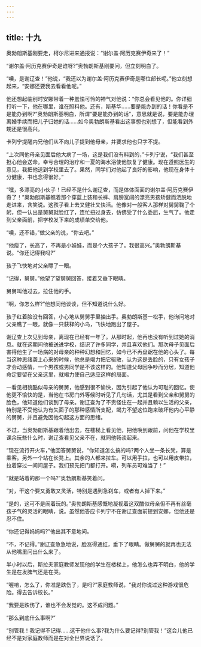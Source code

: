 ```yaml
---
---
---
```

title: 十九
---




奥勃朗斯基刚要走，柯尔尼进来通报说：“谢尔盖·阿历克赛伊奇来了！”

“谢尔盖·阿历克赛伊奇是谁呀?”奥勃朗斯基刚要问，但立刻明白了。

“噢，是谢辽查！”他说，“我还以为谢尔盖·阿历克赛伊奇是哪位部长呢。”他立刻想起来，“安娜还要我去看看他呢。”

他还想起临别时安娜带着一种羞怯可怜的神气对他说：“你总会看见他的。你详细打听一下，他在哪里，谁在照料他。还有，斯基华……要是能办到的话！你看是不是能办到啊?”奥勃朗斯基明白，所谓“要是能办到的话”，意思就是说，要是能办理离婚手续而把儿子归她的话……如今奥勃朗斯基看出这事想也别想了，但能看到外甥还是很高兴。

卡列宁提醒内兄他们从不向儿子提到他母亲，并要求他也只字不提。

“上次同他母亲见面后他大病了一场，这是我们没有料到的，”卡列宁说，“我们甚至担心他会送命。幸亏合理的治疗和一夏的海水浴使他恢复了健康。现在遵照医生的意见，我把他送到学校里去了。果然，同学们对他起了良好的影响，他现在身体十分健康，书也念得很好。”

“嘿，多漂亮的小伙子！已经不是什么谢辽查，而是体体面面的谢尔盖·阿历克赛伊奇了！”奥勃朗斯基瞧着那个穿蓝上装和长裤、肩膀宽阔的漂亮男孩矫健而洒脱地走进来，含笑说。这孩子看上去又健壮又快活。他像对一般客人那样对舅舅鞠了个躬，但一认出是舅舅就脸红了，连忙扭过身去，仿佛受了什么委屈，生气了。他走到父亲面前，把学校发下来的成绩单交给他。

“噢，还不错，”做父亲的说，“你去吧。”

“他瘦了，长高了，不再是小娃娃，而是个大孩子了。我很高兴。”奥勃朗斯基说。“你还记得我吗?”

孩子飞快地对父亲瞟了一眼。

“记得，舅舅。”他望了望舅舅回答，接着又垂下眼睛。

舅舅叫他过去，拉住他的手。

“啊，你怎么样?”他想同他谈谈，但不知道说什么好。

孩子红着脸没有回答，小心地从舅舅手里抽出手。奥勃朗斯基一松手，他询问地对父亲瞧了一眼，就像一只获释的小鸟，飞快地跑出了屋子。

谢辽查上次见到母亲，离现在已经有一年了。从那时起，他再也没有听到过她的消息。就在这期间他被送进学校，结识了许多同学，并且喜欢他们。那次母子见面后害得他生了一场病的对母亲的种种幻想和回忆，如今已不再盘踞在他的心头了。每当这种思绪袭上心来的时候，他总是竭力把它驱散，认为这是丢脸的，只有女孩子才会动感情，一个男孩或男同学是不该这样的。他知道父母因争吵而分居，知道他命定要留在父亲这里，就竭力使自己适应这样的局面。

一看见相貌酷似母亲的舅舅，他感到很不愉快，因为引起了他认为可耻的回忆。使他更不愉快的是，当他在书房门外等候时听见了几句话，尤其是看到父亲和舅舅的脸色，他知道他们谈到了母亲。谢辽查为了不责怪住在一起并且赖以生活的父亲，特别是不受他认为有失面子的那种感情所支配，竭力不望这位跑来破坏他内心平静的舅舅，并且避免因他勾起这方面的思绪。

不过，当奥勃朗斯基跟着他出去，在楼梯上看见他，把他唤到跟前，问他在学校里课余玩些什么时，谢辽查看见父亲不在，就同他畅谈起来。

“现在流行开火车，”他回答舅舅说，“你知道怎么搞的吗?两个人坐一条长凳，算是乘客。另外一个站在长凳上。其余的人都来拉车。可以用手拉，也可以用皮带拉，拉着穿过一间间屋子。我们预先把门都打开。嗬，列车员可难当了！”

“就是站着的那一个吗?”奥勃朗斯基笑着问。

“对，干这个要又勇敢又灵活，特别是遇到急刹车，或者有人掉下来。”

“是的，这可不是闹着玩的。”奥勃朗斯基感慨地凝视着这双酷似母亲但不再有丝毫孩子气的灵活的眼睛，说。虽然他答应卡列宁不在谢辽查面前提到安娜，但他还是忍不住。

“你还记得妈妈吗?”他出其不意地问。

“不，不记得。”谢辽查急急地说，脸涨得通红，垂下了眼睛。做舅舅的就再也无法从他嘴里问出什么来了。

半小时以后，斯拉夫家庭教师发现他的学生在楼梯上，他怎么也弄不明白，他的学生是在发脾气还是在哭。

“喔唷，怎么了，你准是跌伤了，是吗?”家庭教师说，“我对你说过这种游戏很危险。得去告诉校长。”

“我要是跌伤了，谁也不会发觉的。这不成问题。”

“那么到底什么事啊?”

“别管我！我记得不记得……这干他什么事?我为什么要记得?别管我！”这会儿他已经不是对家庭教师而是在对全世界说话了。